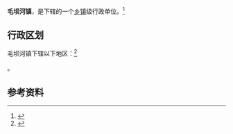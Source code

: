 {{中国乡级行政区|61/07/26/108/000}}

'''毛坝河镇'''，是{{PRC admin/fullname|61/07/26/108/000|3}}下辖的一个[[乡镇|乡镇]]级行政单位。<ref>{{PRC admin/ref sgc|{{PRC admin/parent|61/07/26/108/000}}}}</ref>

== 行政区划 ==

毛坝河镇下辖以下地区：<ref>{{PRC admin/ref sgc|61/07/26/108/000}}</ref>

{{PRC admin/children|61/07/26/108/000}}。

== 参考资料 ==

{{reflist}}

{{行政区划小作品}}
{{PRC admin/navcat|61/07/26/108/000}}